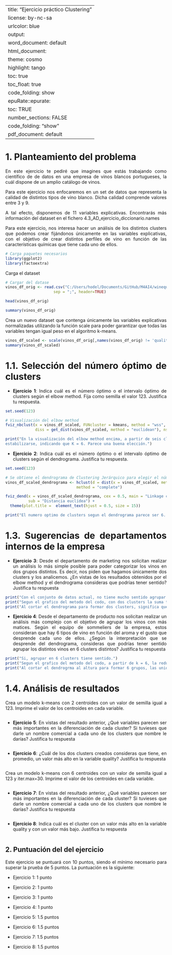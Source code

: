 
---
title:    "Ejercicio práctico Clustering"
license:  by-nc-sa
urlcolor: blue
output:
  word_document:  default
  html_document: 
    theme:        cosmo 
    highlight:    tango 
    toc:          true
    toc_float:    true
    code_folding: show
  epuRate::epurate:
    toc:             TRUE
    number_sections: FALSE
    code_folding:    "show"
  pdf_document:   default
---

<style>
body {
text-align: justify}
</style>

# 1. Planteamiento del problema

En este ejercicio te pediré que imagines que estás trabajando como científico de de datos en una empresa de vinos blancos portugueses, la cuál dispone de un amplio catálogo de vinos.

Para este ejercicio nos enfocaremos en un set de datos que representa la calidad de distintos tipos de vino blanco. Dicha calidad comprende valores entre 3 y 9.

A tal efecto, disponemos de 11 variables explicativas. Encontrarás más información del dataset en el fichero 4.3_AD_ejercicio_diccionario.names

Para este ejercicio, nos interesa hacer un análisis de los distintos clusters que podemos crear fijándonos únicamente en las variables explicativas, con el objetivo de crear distintos perfiles de vino en función de las características químicas que tiene cada uno de ellos.

```r
# Carga paquetes necesarios
library(ggplot2)
library(factoextra)
```

Carga el dataset

```r
# Cargar del datase
vinos_df_orig <- read.csv("C:/Users/hodel/Documents/GitHub/M4AI4/winequality-white.csv",
                     sep = ";", header=TRUE)

head(vinos_df_orig)

summary(vinos_df_orig)

```

Crea un nuevo dataset que contenga únicamente las variables explicativas normalizadas utilizando la función scale para poder garantizar que todas las variables tengan igual peso en el algoritmo k-means.

```r
vinos_df_scaled <- scale(vinos_df_orig[,names(vinos_df_orig) != 'quality'])
summary(vinos_df_scaled)
```

# 1.1. Selección del número óptimo de clusters

* **Ejercicio 1**: Indica cuál es el número óptimo o el intervalo óptimo de clusters según el elbow method. Fija como semilla el valor 123. Justifica tu respuesta. 

```r

set.seed(123)

# Visualización del elbow method
fviz_nbclust(x = vinos_df_scaled, FUNcluster = kmeans, method = "wss", k.max = 15, 
             diss = get_dist(vinos_df_scaled, method = "euclidean"), nstart = 50)


```
```r
print("En la visualización del elbow method encima, a partir de seis clusters, la reducción en la suma total de cuadrados internos parece
estabilizarse, indicando que K = 6. Parece una buena elección.")
```


* **Ejercicio 2**: Indica cuál es el número óptimo o el intervalo óptimo de clusters según el dendrograma. Justifica tu respuesta. 


```r

set.seed(123)

# Se obtiene el dendrograma de Clustering Jerárquico para elegir el número de clusters.
vinos_df_scaled_dendrograma <- hclust(d = dist(x = vinos_df_scaled, method = "euclidean"),
                               method = "complete")

fviz_dend(x = vinos_df_scaled_dendrograma, cex = 0.5, main = "Linkage completo",
          sub = "Distancia euclídea") +
  theme(plot.title =  element_text(hjust = 0.5, size = 15))

```
```r
print("El numero optimo de clusters segun el dendrograma parece ser 6. Al cortar el dendrogrma a ese altura, las uniones entre los grupos todavia occuren a una altura relativamente eleveada, lo que indica que la distancia intercluster es significativa. Ademas elegir 6 clusters es coherente con lo observado en el metodo del code (ejercicio 1).")
```
 
# 1.3. Sugerencias de departamentos internos de la empresa

* **Ejercicio 3**: Desde el departamento de marketing nos solicitan realizar un análisis lo más simple posible para poder categorizar los vinos en dos grupos distintos. Es decir, nos piden que hagamos únicamente dos clusters y los analicemos. ¿En vistas de los resultados obtenidos por el elbow method y el dendrograma consideras que podrías tener sentido? Justifica tu respuesta

```r
print("Con el conjunto de datos actual, no tiene mucho sentido agrupar en dos clusters.")
print("Segun el grafico del metodo del codo, con dos clusters la suma total de cuadrados internos siege siendo muy elevada, lo que indica, que la compactacion de los grupos es baja.")
print("Al cortar el dendrograma para formar dos clusters, significa que los clusters van a ser muy desbalanceados. El primer cluster va a incluir solo muy pocos observaciones, mientras el cluster dos va a incluier casi todos las observaciones. La capacidad de separacion seria muy baja.")
```

* **Ejercicio 4**: Desde el departamento de producto nos solicitan realizar un análisis más complejo con el objetivo de agrupar los vinos con más matices. Según el equipo de sommeliers de la empresa, estos consideran que hay 6 tipos de vino en función del aroma y el gusto que desprende cada uno de ellos. ¿Según la interpretación que se desprende del dendrograma, consideras que podrías tener sentido agrupar los distintos vinos en 6 clusters distintos? Justifica tu respuesta

```r
print("Si, agrupar en 6 clusters tiene sentido.")
print("Segun el grafico del metodo del codo, a partir de k = 6, la reducción en la suma total de cuadrados internos comienza estabilizarse, indicando que seis clusters, parecen una buena eleccion.")
print("Al cortar el dendrogrma al altura para formar 6 grupos, las uniones entre los grupos todavia occuren a una altura relativamente eleveada, significa que los grupos sieguen estando bien separados.")
```

# 1.4. Análisis de resultados

Crea un modelo k-means con 2 centroides con un valor de semilla igual a 123. Imprime el valor de los centroides en cada variable.

```r

```

* **Ejercicio 5**: En vistas del resultado anterior, ¿Qué variables parecen ser más importantes en la diferenciación de cada cluster? Si tuvieses que darle un nombre comercial a cada uno de los clusters que nombre le darías? Justifica tu respuesta

```r

```

* **Ejercicio 6**: ¿Cuál de los dos clusters creados consideras que tiene, en promedio, un valor más alto en la variable quality? Justifica tu respuesta

```r

```

Crea un modelo k-means con 6 centroides con un valor de semilla igual a 123 y iter.max=30. Imprime el valor de los centroides en cada variable.

```r

```

* **Ejercicio 7**: En vistas del resultado anterior, ¿Qué variables parecen ser más importantes en la diferenciación de cada cluster? Si tuvieses que darle un nombre comercial a cada uno de los clusters que nombre le darías? Justifica tu respuesta

```r

```

* **Ejercicio 8**: Indica cuál es el cluster con un valor más alto en la variable quality y con un valor más bajo. Justifica tu respuesta

```r

```

## 2. Puntuación del del ejercicio

Este ejercicio se puntuará con 10 puntos, siendo el mínimo necesario para superar la prueba de 5 puntos. 
La puntuación es la siguiente:

* Ejercicio 1: 1 punto

* Ejercicio 2: 1 punto

* Ejercicio 3: 1 punto

* Ejercicio 4: 1 punto

* Ejercicio 5: 1.5 puntos

* Ejercicio 6: 1.5 puntos

* Ejercicio 7: 1.5 puntos

* Ejercicio 8: 1.5 puntos
